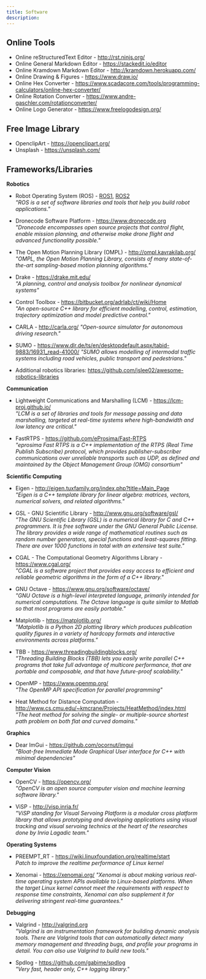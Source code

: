 ```yaml
---
title: Software
description: 
---
```


## Online Tools

* Online reStructuredText Editor - http://rst.ninjs.org/
* Online General Markdown Editor - https://stackedit.io/editor
* Online Kramdown Markdown Editor - http://kramdown.herokuapp.com/
* Online Drawing & Figures - https://www.draw.io/
* Online Hex Converter - https://www.scadacore.com/tools/programming-calculators/online-hex-converter/
* Online Rotation Converter - https://www.andre-gaschler.com/rotationconverter/
* Online Logo Generator - https://www.freelogodesign.org/

## Free Image Library

* OpenclipArt - https://openclipart.org/
* Unsplash - https://unsplash.com/

## Frameworks/Libraries

**Robotics**

* Robot Operating System (ROS) - [ROS1](http://www.ros.org/), [ROS2](https://index.ros.org/doc/ros2/)  
	*"ROS is a set of software libraries and tools that help you build robot applications."*

* Dronecode Software Platform - https://www.dronecode.org   
	*"Dronecode encompasses open source projects that control flight, enable mission planning, and otherwise make drone flight and advanced functionality possible."*

* The Open Motion Planning Library (OMPL) - http://ompl.kavrakilab.org/  
	*"OMPL, the Open Motion Planning Library, consists of many state-of-the-art sampling-based motion planning algorithms."*

* Drake - https://drake.mit.edu/  
    *"A planning, control and analysis toolbox for nonlinear dynamical systems"*

* Control Toolbox - https://bitbucket.org/adrlab/ct/wiki/Home  
    *"An open-source C++ library for efficient modelling, control, estimation, trajectory optimization and model predictive control."*

* CARLA - http://carla.org/
    *"Open-source simulator for autonomous driving research."*

* SUMO - https://www.dlr.de/ts/en/desktopdefault.aspx/tabid-9883/16931_read-41000/
    *"SUMO allows modelling of intermodal traffic systems including road vehicles, public transport and pedestrians."*

* Additional robotics libraries: https://github.com/jslee02/awesome-robotics-libraries

**Communication**

* Lightweight Communications and Marshalling (LCM) - https://lcm-proj.github.io/  
	*"LCM is a set of libraries and tools for message passing and data marshalling, targeted at real-time systems where high-bandwidth and low latency are critical."*

* FastRTPS - https://github.com/eProsima/Fast-RTPS  
    *"eprosima Fast RTPS is a C++ implementation of the RTPS (Real Time Publish Subscribe) protocol, which provides publisher-subscriber communications over unreliable transports such as UDP, as defined and maintained by the Object Management Group (OMG) consortium"*

**Scientific Computing**

* Eigen - http://eigen.tuxfamily.org/index.php?title=Main_Page  
	*"Eigen is a C++ template library for linear algebra: matrices, vectors, numerical solvers, and related algorithms."*

* GSL - GNU Scientific Library - http://www.gnu.org/software/gsl/  
	*"The GNU Scientific Library (GSL) is a numerical library for C and C++ programmers. It is free software under the GNU General Public License. The library provides a wide range of mathematical routines such as random number generators, special functions and least-squares fitting. There are over 1000 functions in total with an extensive test suite."*

* CGAL - The Computational Geometry Algorithms Library - https://www.cgal.org/  
	*"CGAL is a software project that provides easy access to efficient and reliable geometric algorithms in the form of a C++ library."*

* GNU Octave - https://www.gnu.org/software/octave/  
	*"GNU Octave is a high-level interpreted language, primarily intended for numerical computations. The Octave language is quite similar to Matlab so that most programs are easily portable."*

* Matplotlib - https://matplotlib.org/  
	*"Matplotlib is a Python 2D plotting library which produces publication quality figures in a variety of hardcopy formats and interactive environments across platforms."*

* TBB - https://www.threadingbuildingblocks.org/  
    *"Threading Building Blocks (TBB) lets you easily write parallel C++ programs that take full advantage of multicore performance, that are portable and composable, and that have future-proof scalability."*

* OpenMP - https://www.openmp.org/  
    *"The OpenMP API specification for parallel programming"*

* Heat Method for Distance Computation - http://www.cs.cmu.edu/~kmcrane/Projects/HeatMethod/index.html  
    *"The heat method for solving the single- or multiple-source shortest path problem on both flat and curved domains."*

**Graphics**

* Dear ImGui - https://github.com/ocornut/imgui  
    *"Bloat-free Immediate Mode Graphical User interface for C++ with minimal dependencies"*

**Computer Vision**

* OpenCV - https://opencv.org/  
	*"OpenCV is an open source computer vision and machine learning software library."*

* ViSP - http://visp.inria.fr/  
	*"ViSP standing for Visual Servoing Platform is a modular cross platform library that allows prototyping and developing applications using visual tracking and visual servoing technics at the heart of the researches done by Inria Lagadic team."*

**Operating Systems**

* PREEMPT_RT - https://wiki.linuxfoundation.org/realtime/start  
    *Patch to improve the realtime performance of Linux kernel*

* Xenomai - https://xenomai.org/
	*"Xenomai is about making various real-time operating system APIs available to Linux-based platforms. When the target Linux kernel cannot meet the requirements with respect to response time constraints, Xenomai can also supplement it for delivering stringent real-time guarantees."*

**Debugging**

* Valgrind - http://valgrind.org   
	*"Valgrind is an instrumentation framework for building dynamic analysis tools. There are Valgrind tools that can automatically detect many memory management and threading bugs, and profile your programs in detail. You can also use Valgrind to build new tools."*

* Spdlog - https://github.com/gabime/spdlog  
	*"Very fast, header only, C++ logging library."*
